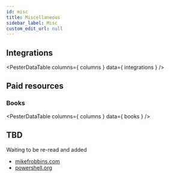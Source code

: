 ```yaml
---
id: misc
title: Miscellaneous
sidebar_label: Misc
custom_edit_url: null
---
```



## Integrations

<PesterDataTable
  columns={ columns }
  data={ integrations }
/>

## Paid resources

### Books

<PesterDataTable
  columns={ columns }
  data={ books }
/>

## TBD

Waiting to be re-read and added

- [mikefrobbins.com](http://mikefrobbins.com/?s=pester)
- [powershell.org](https://powershell.org)

<PesterDataButton
  text="Suggest New Entry"
  editUrl="https://github.com/pester/docs/edit/main/docs/additional-resources/misc.table.js"
/>
